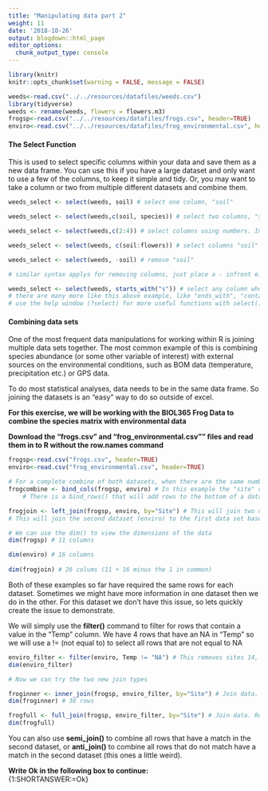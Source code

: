 ```yaml
---
title: "Manipulating data part 2"
weight: 11
date: '2018-10-26'
output: blogdown::html_page
editor_options:
  chunk_output_type: console
---
```

```r
library(knitr)
knitr::opts_chunk$set(warning = FALSE, message = FALSE)
```
```r
weeds<-read.csv("../../resources/datafiles/weeds.csv")
library(tidyverse)
weeds <- rename(weeds, flowers = flowers.m3)
frogsp<-read.csv("../../resources/datafiles/frogs.csv", header=TRUE)
enviro<-read.csv("../../resources/datafiles/frog_environmental.csv", header=TRUE)
```  

#### The Select Function

This is used to select specific columns within your data and save them as a new data frame. You can use this if you have a large dataset and only want to use a few of the columns, to keep it simple and tidy. Or, you may want to take a column or two from multiple different datasets and combine them. 

```r
weeds_select <- select(weeds, soil) # select one column, "soil"

weeds_select <- select(weeds,c(soil, species)) # select two columns, "soil" and "species"

weeds_select <- select(weeds,c(2:4)) # select columns using numbers. In this case, select columns 2 through to 4.

weeds_select <- select(weeds, c(soil:flowers)) # select columns "soil" through to "flowers"

weeds_select <- select(weeds, -soil) # remove "soil"

# similar syntax applys for removing columns, just place a - infront e.g. select(weeds, -c(2:4))

weeds_select <- select(weeds, starts_with("s")) # select any column whose name starts with S. 
# there are many more like this above example, like "ends_with", "contains" and "matches" all which refer to the column names                    
# use the help window (?select) for more useful functions with select()

```

#### Combining data sets

One of the most frequent data manipulations for working within R is joining multiple data sets together. The most common example of this is combining species abundance (or some other variable of interest) with external sources on the environmental conditions, such as BOM data (temperature, precipitation etc.) or GPS data.  

To do most statistical analyses, data needs to be in the same data frame. So joining the datasets is an "easy" way to do so outside of excel.  

**For this exercise, we will be working with the BIOL365 Frog Data to combine the species matrix with environmental data**  

**Download the "frogs.csv" and "frog_environmental.csv"" files and read them in to R without the row.names command**  

```r
frogsp<-read.csv("frogs.csv", header=TRUE)
enviro<-read.csv("frog_environmental.csv", header=TRUE)
```

```r
# For a complete combine of both datasets, when there are the same number of rows in the same order
frogcombine <- bind_cols(frogsp, enviro) # In this example the "site" column has been added twice
    # There is a bind_rows() that will add rows to the bottom of a dataset, using the same syntax

frogjoin <- left_join(frogsp, enviro, by="Site") # This will join two datasets by a similar column (Site). 
# This will join the second dataset (enviro) to the first data set based on the shared column. right_join() will do the opposite

# We can use the dim() to view the dimensions of the data
dim(frogsp) # 11 columns

dim(enviro) # 16 columns
 
dim(frogjoin) # 26 colums (11 + 16 minus the 1 in common)

```

Both of these examples so far have required the same rows for each dataset. Sometimes we might have more information in one dataset then we do in the other. For this dataset we don't have this issue, so lets quickly create the issue to demonstrate.  

We will simply use the **filter()** command to filter for rows that contain a value in the "Temp" column. We have 4 rows that have an NA in "Temp" so we will use a != (not equal to) to select all rows that are not equal to NA

```r
enviro_filter <- filter(enviro, Temp != "NA") # This removes sites 14, 15, 35 & 36
dim(enviro_filter)

# Now we can try the two new join types

froginner <- inner_join(frogsp, enviro_filter, by="Site") # Join data. Retain only rows that occur in both data sets
dim(froginner) # 38 rows

frogfull <- full_join(frogsp, enviro_filter, by="Site") # Join data. Retain all values, all rows
dim(frogfull)

```

You can also use **semi_join()** to combine all rows that have a match in the second dataset, or **anti_join()** to combine all rows that do not match have a match in the second dataset (this ones a little weird). 


**Write Ok in the following box to continue:**  
{1:SHORTANSWER:=Ok}  